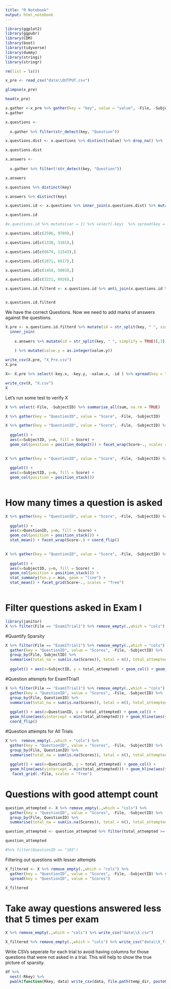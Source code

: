 ```yaml
---
title: "R Notebook"
output: html_notebook
---
```




```r

library(ggplot2)
library(ggpubr)
library(CDM)
library(boot)
library(tidyverse)
library(dummy)
library(stringi)
library(stringr)


```


```r

rm(list = ls())

x_pre <- read_csv("data\\OUTPUT.csv")

glimpse(x_pre)

```


```r

head(x_pre)

```

```r

x.gather <-x_pre %>% gather(key = "key", value = "value", -File, -SubjectID)
x.gather 
```



```r
x.questions <- 
  
  x.gather %>% filter(str_detect(key, "Question")) 

x.questions.dist <- x.questions %>% distinct(value) %>% drop_na() %>%  mutate(Q_UNIQUE_ID = row_number())

x.questions.dist 

```

```r

x.answers <- 
  
  x.gather %>% filter(!str_detect(key, "Question"))

x.answers
```


```r
x.questions %>% distinct(key)
```


```r
x.answers %>% distinct(key)
```


```r

x.questions.id <- x.questions %>% inner_join(x.questions.dist) %>% mutate(Q_UNIQUE_ID  = factor(Q_UNIQUE_ID)) 

x.questions.id
```


```r
#x.questions.id %>% mutate(var = 1) %>% select(-key)  %>% spread(key = "Q_UNIQUE_ID", value = "var")
```


```r

x.questions.id[c(2596, 9789),] 

```



```r

x.questions.id[c(1330, 3101),] 

```



```r

x.questions.id[c(8679, 11543),] 

```

```r

x.questions.id[c(1871, 6917),] 

```

```r

x.questions.id[c(1458, 5003),] 

```

```r
x.questions.id[c(3221, 6926),] 
```

```r

x.questions.id.filterd <- x.questions.id %>% anti_join(x.questions.id %>% group_by(File, SubjectID, value) %>% summarise(cnt = n(), question_number = paste(key, collapse = ",")) %>% filter(cnt > 1) %>% ungroup(), by = "value")


x.questions.id.filterd

```


We have the correct Questions. Now we need to add marks of answers against the questions.
```r

X.pre <- x.questions.id.filterd %>% mutate(id = str_split(key, " ", simplify = TRUE)[,2]) %>% 
  inner_join(
    
    x.answers %>% mutate(id = str_split(key, " ", simplify = TRUE)[,3]), by = c("File", "SubjectID", "id")
    
    ) %>% mutate(value.y = as.integer(value.y))

write_csv(X.pre, "X_Pre.csv")
X.pre
```

```r


X<- X.pre %>% select(-key.x, -key.y, -value.x, -id ) %>% spread(key = "Q_UNIQUE_ID", value = "value.y")

write_csv(X, "X.csv")
X
```

Let's run some test to verify X
```r

X %>% select(-File, -SubjectID) %>% summarise_all(sum, na.rm = TRUE)

```

```r

X %>% gather(key = "QuestionID", value = "Score", -File, -SubjectID)

```

```r

X %>% gather(key = "QuestionID", value = "Score", -File, -SubjectID) %>% filter(File == "Exam1Trial1") %>% mutate(Score = fct_explicit_na(as.character(Score))) %>% group_by(SubjectID, Score) %>% tally() %>%
  
  ggplot() + 
  aes(x=SubjectID, y=n, fill = Score) + 
  geom_col(position = position_dodge2()) + facet_wrap(Score~., scales = "free")
  

```

```r

X %>% gather(key = "QuestionID", value = "Score", -File, -SubjectID) %>% filter(File == "Exam1Trial1") %>% mutate(Score = fct_explicit_na(as.character(Score))) %>% filter(Score != "(Missing)") %>% group_by(SubjectID, Score) %>% tally() %>%
  
  ggplot() + 
  aes(x=SubjectID, y=n, fill = Score) + 
  geom_col(position = position_stack())
  

```

# How many times a question is asked
```r

X %>% gather(key = "QuestionID", value = "Score", -File, -SubjectID) %>% filter(File == "Exam1Trial1") %>% mutate(Score = fct_explicit_na(as.character(Score))) %>% filter(Score != "(Missing)") %>% group_by(QuestionID, Score) %>% tally() %>% filter(n > 4) %>%
  
  ggplot() + 
  aes(x=QuestionID, y=n, fill = Score) + 
  geom_col(position = position_stack()) + 
  stat_mean() + facet_wrap(Score~.) + coord_flip()
  

```

```r

X %>% gather(key = "QuestionID", value = "Score", -File, -SubjectID) %>% filter(File == "Exam1Trial1") %>% mutate(Score = fct_explicit_na(as.character(Score))) %>% group_by(SubjectID, Score) %>% tally() %>% filter(n > 4) %>% ungroup() %>%
  
  ggplot() + 
  aes(x=SubjectID, y=n, fill = Score) + 
  geom_col(position = position_stack()) + 
  stat_summary(fun.y = min, geom = "line") + 
  stat_mean() + facet_grid(Score~., scales = "free") 
  

```

# Filter questions asked in Exam I

```r

library(janitor)
X %>% filter(File == "Exam1Trial1") %>% remove_empty(.,which = "cols")

```

#Quantify Sparsity
```r


X %>% filter(File == "Exam1Trial1") %>% remove_empty(.,which = "cols") %>% 
  gather(key = "QuestionID", value = "Scores", -File, -SubjectID) %>% 
  group_by(File, SubjectID) %>%
  summarise(total_na = sum(is.na(Scores)), total = n(), total_attempted = total - total_na) %>% 
  
  ggplot() + aes(x=SubjectID, y = total_attempted) + geom_col() + geom_hline(aes(yintercept = min(total_attempted))) + geom_hline(aes(yintercept = max(total_attempted)))


```

#Question attempts for Exam1Trial1

```r


X %>% filter(File == "Exam1Trial1") %>% remove_empty(.,which = "cols") %>% 
  gather(key = "QuestionID", value = "Scores", -File, -SubjectID) %>% 
  group_by(File, QuestionID) %>%
  summarise(total_na = sum(is.na(Scores)), total = n(), total_attempted = total - total_na) %>% 
  
  ggplot() + aes(x=QuestionID, y = total_attempted) + geom_col() + 
  geom_hline(aes(yintercept = min(total_attempted))) + geom_hline(aes(yintercept = max(total_attempted))) + 
  coord_flip()


```

#Question attempts for All Trials

```r


X %>%  remove_empty(.,which = "cols") %>% 
  gather(key = "QuestionID", value = "Scores", -File, -SubjectID) %>% 
  group_by(File, QuestionID) %>%
  summarise(total_na = sum(is.na(Scores)), total = n(), total_attempted = total - total_na) %>% 
  
  ggplot() + aes(x=QuestionID, y = total_attempted) + geom_col() + 
  geom_hline(aes(yintercept = min(total_attempted))) + geom_hline(aes(yintercept = max(total_attempted))) + 
   facet_grid(.~File, scales = "free")


```

# Questions with good attempt count
```r


question_attempted <- X %>% remove_empty(.,which = "cols") %>% 
  gather(key = "QuestionID", value = "Scores", -File, -SubjectID) %>% 
  group_by(File, QuestionID) %>%
  summarise(total_na = sum(is.na(Scores)), total = n(), total_attempted = total - total_na)

question_attempted <- question_attempted %>% filter(total_attempted >= 8)

question_attempted

#%>% filter(QuestionID == "103")

```

Filtering out questions with lesser attempts

```r

X_filtered <- X %>% remove_empty(.,which = "cols") %>% 
  gather(key = "QuestionID", value = "Scores", -File, -SubjectID) %>% semi_join(question_attempted, by = c("File", "QuestionID")) %>% 
  spread(key = "QuestionID", value = "Scores")

X_filtered
```



# Take away questions answered less that 5 times per exam
```r
X %>% remove_empty(.,which = "cols") %>% write_csv("data\\X.csv")

X_filtered %>% remove_empty(.,which = "cols") %>% write_csv("data\\X_filtered.csv")
```

Write CSVs seperate for each trial to avoid having columns for those questions that were not asked in a trial. This will help to show the true picture of sparsity. 
```r

df %>%
  nest(-Rkey) %>% 
  pwalk(function(Rkey, data) write_csv(data, file.path(temp_dir, paste0(Rkey, ".csv"))))

```









